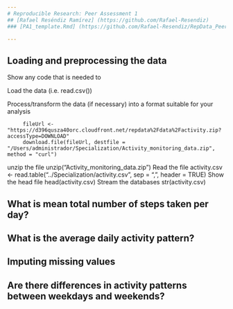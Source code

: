 ```yaml
---
# Reproducible Research: Peer Assessment 1
## [Rafael Reséndiz Ramírez] (https://github.com/Rafael-Resendiz)
### [PA1_template.Rmd] (https://github.com/Rafael-Resendiz/RepData_PeerAssessment1/edit/master/PA1_template.Rmd)

---
```



## Loading and preprocessing the data
Show any code that is needed to

Load the data (i.e. read.csv())

Process/transform the data (if necessary) into a format suitable for your analysis

         fileUrl <- "https://d396qusza40orc.cloudfront.net/repdata%2Fdata%2Factivity.zip?accessType=DOWNLOAD"
         download.file(fileUrl, destfile = "/Users/administrador/Specialization/Activity_monitoring_data.zip", method = "curl")
unzip the file
         unzip("Activity_monitoring_data.zip")
Read the file
         activity.csv <- read.table("../Specialization/activity.csv", sep = ",", header = TRUE)
Show the head file
         head(activity.csv)
Stream the databases
         str(activity.csv)
         

## What is mean total number of steps taken per day?



## What is the average daily activity pattern?



## Imputing missing values



## Are there differences in activity patterns between weekdays and weekends?
